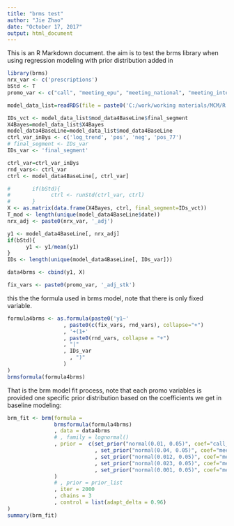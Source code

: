 ---
title: "brms test"
author: "Jie Zhao"
date: "October 17, 2017"
output: html_document
---

This is an R Markdown document. the aim is to test the brms library when using regression modeling with prior distribution added in


```{r, echo=F, warning=F, message=F}
library(brms)
nrx_var <- c('prescriptions')
bStd <- T
promo_var <- c("call", "meeting_epu", "meeting_national", "meeting_international", "meeting_other")

model_data_list=readRDS(file = paste0('C:/work/working materials/MCM/R part/Code/Results/2017-10-17 07.22.03/', 'model_data_list.RDS'))

IDs_vct <- model_data_list$mod_data4BaseLine$final_segment
X4Bayes=model_data_list$X4Bayes
model_data4BaseLine=model_data_list$mod_data4BaseLine
ctrl_var_inBys <- c('log_trend', 'pos', 'neg', 'pos_77')
# final_segment <- IDs_var
IDs_var <- 'final_segment'

ctrl_var=ctrl_var_inBys
rnd_vars<- ctrl_var
ctrl <- model_data4BaseLine[, ctrl_var]

#       if(bStd){
#             ctrl <- runStd(ctrl_var, ctrl)
#       }
X <- as.matrix(data.frame(X4Bayes, ctrl, final_segment=IDs_vct))
T_mod <- length(unique(model_data4BaseLine$date))
nrx_adj <- paste0(nrx_var, '_adj')

y1 <- model_data4BaseLine[, nrx_adj]
if(bStd){
      y1 <- y1/mean(y1)
}
IDs <- length(unique(model_data4BaseLine[, IDs_var]))

data4brms <- cbind(y1, X)

fix_vars <- paste0(promo_var, '_adj_stk')


```
this the the formula used in brms model, note that there is only fixed variable.
```{r}
formula4brms <- as.formula(paste0('y1~'
                  , paste0(c(fix_vars, rnd_vars), collapse="+")
                  , '+(1+'
                  , paste0(rnd_vars, collapse = "+")
                  , "|"
                  , IDs_var
                    , ")"
                  )
)
brmsformula(formula4brms)

```

That is the brm model fit process, note that each promo variables is provided one specific prior distribution based on the coefficients we get in baseline modeling:

```{r, echo=T, message=F, warning=F}
brm_fit <- brm(formula = 
               brmsformula(formula4brms)
               , data = data4brms
               # , family = lognormal()
               , prior =  c(set_prior("normal(0.01, 0.05)", coef="call_adj_stk")
                            , set_prior("normal(0.04, 0.05)", coef="meeting_epu_adj_stk")
                            , set_prior("normal(0.012, 0.05)", coef="meeting_national_adj_stk")
                            , set_prior("normal(0.023, 0.05)", coef="meeting_international_adj_stk")
                            , set_prior("normal(0.001, 0.05)", coef="meeting_other_adj_stk")
               )
               # , prior = prior_list
               , iter = 2000
               , chains = 3
               , control = list(adapt_delta = 0.96)
)
summary(brm_fit)

```

